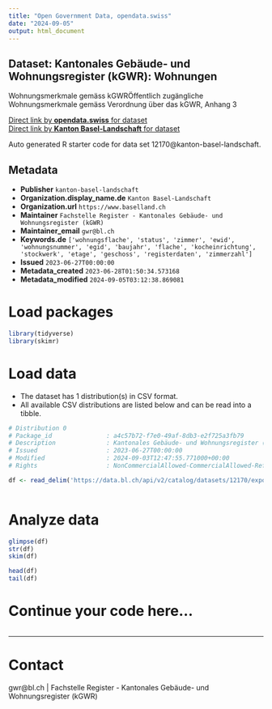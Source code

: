 ```yaml
---
title: "Open Government Data, opendata.swiss"
date: "2024-09-05"
output: html_document
---
```


## Dataset: Kantonales Gebäude- und Wohnungsregister (kGWR): Wohnungen

Wohnungsmerkmale gemäss kGWRÖffentlich zugängliche Wohnungsmerkmale gemäss Verordnung über das kGWR, Anhang 3

[Direct link by **opendata.swiss** for dataset](https://opendata.swiss/de/dataset/kantonales-gebaude-und-wohnungsregister-kgwr-wohnungen)<br>
[Direct link by **Kanton Basel-Landschaft** for dataset](https://data.bl.ch/explore/dataset/12170/)

Auto generated R starter code for data set 12170@kanton-basel-landschaft.

## Metadata

- **Publisher** `kanton-basel-landschaft`
- **Organization.display_name.de** `Kanton Basel-Landschaft`
- **Organization.url** `https://www.baselland.ch`
- **Maintainer** `Fachstelle Register - Kantonales Gebäude- und Wohnungsregister (kGWR)`
- **Maintainer_email** `gwr@bl.ch`
- **Keywords.de** `['wohnungsflache', 'status', 'zimmer', 'ewid', 'wohnungsnummer', 'egid', 'baujahr', 'flache', 'kocheinrichtung', 'stockwerk', 'etage', 'geschoss', 'registerdaten', 'zimmerzahl']`
- **Issued** `2023-06-27T00:00:00`
- **Metadata_created** `2023-06-28T01:50:34.573168`
- **Metadata_modified** `2024-09-05T03:12:38.869081`


# Load packages

```r

library(tidyverse)
library(skimr)

```

# Load data

-   The dataset has 1 distribution(s) in CSV format.
-   All available CSV distributions are listed below and can be read into a tibble.

```r

# Distribution 0
# Package_id               : a4c57b72-f7e0-49af-8db3-e2f725a3fb79
# Description              : Kantonales Gebäude- und Wohnungsregister (kGWR): Wohnungen (csv)
# Issued                   : 2023-06-27T00:00:00
# Modified                 : 2024-09-03T12:47:55.771000+00:00
# Rights                   : NonCommercialAllowed-CommercialAllowed-ReferenceRequired

df <- read_delim('https://data.bl.ch/api/v2/catalog/datasets/12170/exports/csv?use_labels=true')



```

# Analyze data

```r

glimpse(df)
str(df)
skim(df)

head(df)
tail(df)

```

# Continue your code here...

```r

```

------------------------------------------------------------------------

# Contact

gwr@bl.ch | Fachstelle Register - Kantonales Gebäude- und Wohnungsregister (kGWR)
